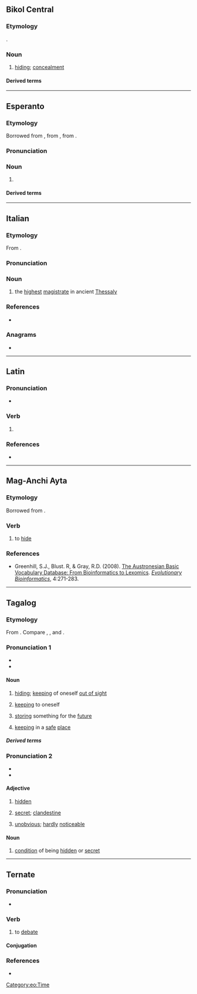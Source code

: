 {{also|Tago|tágo}}

==Bikol Central==

===Etymology===
{{inh+|bcl|poz-pro|*taʀuq|t=to store, to put away}}.

===Noun===
{{head|bcl|noun|head=tagò}}

# [[hiding]]; [[concealment]]
#: {{syn|bcl|ulnok|hipli}}

====Derived terms====
{{der3|bcl|magtago|itago|tataghan}}

----

==Esperanto==

===Etymology===
Borrowed from {{bor|eo|de|Tag}}, from {{der|eo|goh|tag}}, from {{der|eo|gem-pro|*dagaz}}.

===Pronunciation===
{{eo-IPA|a=Eo-tago.ogg}}

===Noun===
{{eo-head}}

# {{l|en|day}}
#: {{uxi|eo|Deziranta vin feliĉon por la speciala '''tago'''. Havu mirindan naskiĝtagon!|Wishing you every happiness this special '''day''' brings. Have a wonderful birthday!}}
#: {{syn|eo|diurno|tagnokto}}

====Derived terms====
{{der4|eo|{{l|eo|antaŭtagmezo|t=forenoon}}|{{l|eo|antaŭtago|t=eve}}|{{l|eo|ĉiutaga|t=casual}}|{{l|eo|festotago|t=holiday}}|{{l|eo|labortago|t=work day}}|{{l|eo|laŭtage|t=per day}}|{{l|eo|naskiĝtago|t=birth date}}|{{l|eo|naskotago|t=birth date}}|{{l|eo|posttagmezo|t=afternoon}}|{{l|eo|taga|t=daily}}|{{l|eo|tagdaŭra|t=all-day}}|{{l|eo|tage|t=by day}}|{{l|eo|tagiĝi|t=to become day}}|{{l|eo|tagiĝo|t=dawn}}|{{l|eo|tagmezo|t=midday}}|{{l|eo|unutaga|t=one-day}}
}}

{{eo BRO|2}}
{{eo GCSE|0}}
{{Universala Vortaro}}

[[Category:eo:Time]]

----

==Italian==

===Etymology===
From {{bor|it|grc|ταγός}}.

===Pronunciation===
{{it-pr|tàgo}}

===Noun===
{{it-noun|m}}

# {{tlb|it|historical}} the [[highest]] [[magistrate]] in ancient [[Thessaly]]

===References===
* {{R:it:Trec}}

===Anagrams===
* {{anagrams|it|a=agot|gota|toga}}

----

==Latin==

===Pronunciation===
* {{la-IPA|tāgo}}

===Verb===
{{la-verb|3|tāgo|tetig|tact}}
# {{alternative form of|la|tango}}

===References===
* {{R:la:Olivetti|lemma=TAGO100}}

----

==Mag-Anchi Ayta==

===Etymology===
Borrowed from {{bor|sgb|tl|tago}}.

===Verb===
{{head|sgb|verb}}

# to [[hide]]

===References===
* Greenhill, S.J., Blust. R, & Gray, R.D. (2008). [https://web.archive.org/web/20180628015506/https://abvd.shh.mpg.de/publications/index.php?pub=Greenhill_et_al2008 The Austronesian Basic Vocabulary Database: From Bioinformatics to Lexomics]. ''[http://journals.sagepub.com/doi/abs/10.4137/EBO.S893 Evolutionary Bioinformatics]'', 4:271-283.

----

==Tagalog==

===Etymology===
From {{inh|tl|poz-pro|*taʀuq|t=to store, to put away}}. Compare {{cog|ilo|tago}}, {{cog|ms|taruh}}, and {{cog|tet|tau}}.

===Pronunciation 1===
* {{hyph|tl|ta|go}}
* {{tl-IPA|tagò}}

====Noun====
{{tl-noun|tagò}}

# [[hiding]]; [[keeping]] of oneself [[out of sight]]
#: {{syn|tl|pagtago|pagtatago|kubli|pagkubli|pagkukubli}}
# [[keeping]] to oneself {{gl|of a secret}}
#: {{syn|tl|paglilihim}}
# [[storing]] something for the [[future]]
#: {{syn|tl|impok|pag-iimpok}}
# [[keeping]] in a [[safe]] [[place]] {{gl|of something}}

=====Derived terms=====
{{der3|tl|taguan|nakatago|ipagtago|itago|magpatago|ipatago|magtago|magtaguan|pagtaguan|pagtago|pagtatago|patago|tumago|tago-taguan}}

===Pronunciation 2===
* {{hyph|tl|ta|go}}
* {{tl-IPA|tagô}}

====Adjective====
{{tl-adj|tagô}}

# [[hidden]] {{gl|of a place}}
#: {{syn|tl|kubli|nakakubli}}
# [[secret]]; [[clandestine]]
#: {{syn|tl|lihim|sekreto|lingid}}
# [[unobvious]]; [[hardly]] [[noticeable]]

====Noun====
{{tl-noun|tagô}}

# [[condition]] of being [[hidden]] or [[secret]]

----

==Ternate==

===Pronunciation===
* {{IPA|tft|[ˈta.ɡo]}}

===Verb===
{{tft-verb}}

# {{lb|tft|intransitive}} to [[debate]]

====Conjugation====
{{tft-conj}}

===References===
* {{R:tft:Hayami-Allen:2001}}